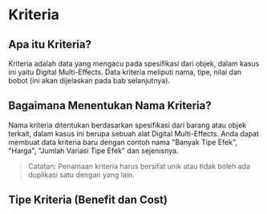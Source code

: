 # Kriteria

## Apa itu Kriteria?

Kriteria adalah data yang mengacu pada spesifikasi dari objek, dalam kasus ini yaitu Digital Multi-Effects. Data kriteria meliputi nama, tipe, nilai dan bobot (ini akan dijelaskan pada bab selanjutnya).

## Bagaimana Menentukan Nama Kriteria?

Nama kriteria ditentukan berdasarkan spesifikasi dari barang atau objek terkait, dalam kasus ini berupa sebuah alat Digital Multi-Effects. Anda dapat membuat data kriteria baru dengan contoh nama "Banyak Tipe Efek", "Harga", "Jumlah Variasi Tipe Efek" dan sejenisnya.

> Catatan: Penamaan kriteria harus bersifat unik atau tidak boleh ada duplikasi satu dengan yang lain.

## Tipe Kriteria (Benefit dan Cost)

